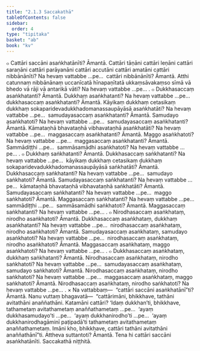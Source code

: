 ```yaml
---
title: "2.1.3 Saccakathā"
tableOfContents: false
sidebar:
  order: 4
type: "tipitaka"
basket: "ab"
book: "kv"
---
```



<DynamicBreadcrumb />

<Division number="452" book="kv" bookNo="32" page="242">

<Paragraph number="1559" book="kv">
๐ Cattāri saccāni asaṅkhatānīti? Āmantā. Cattāri tāṇāni cattāri leṇāni cattāri saraṇāni cattāri parāyanāni cattāri accutāni cattāri amatāni cattāri nibbānānīti? Na hevaṃ vattabbe …pe…  cattāri nibbānānīti? Āmantā. Atthi catunnaṃ nibbānānaṃ uccanīcatā hīnapaṇītatā ukkaṃsāvakaṃso sīmā vā bhedo vā rāji vā antarikā vāti? Na hevaṃ vattabbe …pe… .
</Paragraph>

<Paragraph number="1560" book="kv">
๐ Dukkhasaccaṃ asaṅkhatanti? Āmantā. Dukkhaṃ asaṅkhatanti? Na hevaṃ vattabbe …pe…  dukkhasaccaṃ asaṅkhatanti? Āmantā. Kāyikaṃ dukkhaṃ cetasikaṃ dukkhaṃ sokaparidevadukkhadomanassaupāyāsā asaṅkhatāti? Na hevaṃ vattabbe …pe…  samudayasaccaṃ asaṅkhatanti? Āmantā. Samudayo asaṅkhatoti? Na hevaṃ vattabbe …pe…  samudayasaccaṃ asaṅkhatanti? Āmantā. Kāmataṇhā bhavataṇhā vibhavataṇhā asaṅkhatāti? Na hevaṃ vattabbe …pe…  maggasaccaṃ asaṅkhatanti? Āmantā. Maggo asaṅkhatoti? Na hevaṃ vattabbe …pe…  maggasaccaṃ asaṅkhatanti? Āmantā. Sammādiṭṭhi …pe…  sammāsamādhi asaṅkhatoti? Na hevaṃ vattabbe …pe… .
</Paragraph>

<Paragraph number="1561" book="kv">
๐ Dukkhaṃ saṅkhatanti? Āmantā. Dukkhasaccaṃ saṅkhatanti? Na hevaṃ vattabbe …pe…  kāyikaṃ dukkhaṃ cetasikaṃ dukkhaṃ sokaparidevadukkhadomanassaupāyāsā saṅkhatāti? Āmantā. Dukkhasaccaṃ saṅkhatanti? Na hevaṃ vattabbe …pe…  samudayo saṅkhatoti? Āmantā. Samudayasaccaṃ saṅkhatanti? Na hevaṃ vattabbe …pe…  kāmataṇhā bhavataṇhā vibhavataṇhā saṅkhatāti? Āmantā. Samudayasaccaṃ saṅkhatanti? Na hevaṃ vattabbe …pe…  maggo saṅkhatoti? Āmantā. Maggasaccaṃ saṅkhatanti? Na hevaṃ vattabbe …pe…  sammādiṭṭhi …pe…  sammāsamādhi saṅkhatoti? Āmantā. Maggasaccaṃ saṅkhatanti? Na hevaṃ vattabbe …pe… .
</Paragraph>

</Division>
<Division number="453" book="kv" bookNo="32" page="243">

<Paragraph number="1562" book="kv">
๐ Nirodhasaccaṃ asaṅkhataṃ, nirodho asaṅkhatoti? Āmantā. Dukkhasaccaṃ asaṅkhataṃ, dukkhaṃ asaṅkhatanti? Na hevaṃ vattabbe …pe…  nirodhasaccaṃ asaṅkhataṃ, nirodho asaṅkhatoti? Āmantā. Samudayasaccaṃ asaṅkhataṃ, samudayo asaṅkhatoti? Na hevaṃ vattabbe …pe…  nirodhasaccaṃ asaṅkhataṃ, nirodho asaṅkhatoti? Āmantā. Maggasaccaṃ asaṅkhataṃ, maggo asaṅkhatoti? Na hevaṃ vattabbe …pe… .
</Paragraph>

<Paragraph number="1563" book="kv">
๐ Dukkhasaccaṃ asaṅkhataṃ, dukkhaṃ saṅkhatanti? Āmantā. Nirodhasaccaṃ asaṅkhataṃ, nirodho saṅkhatoti? Na hevaṃ vattabbe …pe…  samudayasaccaṃ asaṅkhataṃ, samudayo saṅkhatoti? Āmantā. Nirodhasaccaṃ asaṅkhataṃ, nirodho saṅkhatoti? Na hevaṃ vattabbe …pe…  maggasaccaṃ asaṅkhataṃ, maggo saṅkhatoti? Āmantā. Nirodhasaccaṃ asaṅkhataṃ, nirodho saṅkhatoti? Na hevaṃ vattabbe …pe… .
</Paragraph>

</Division>
<Division number="454" book="kv" bookNo="32" page="243">

<Paragraph number="1564" book="kv">
× Na vattabbaṃ—  “cattāri saccāni asaṅkhatānī”ti? Āmantā. Nanu vuttaṃ bhagavatā—  “cattārimāni, bhikkhave, tathāni avitathāni anaññathāni. Katamāni cattāri? ‘Idaṃ dukkhan’ti, bhikkhave, tathametaṃ avitathametaṃ anaññathametaṃ …pe…  ‘ayaṃ dukkhasamudayo’ti …pe…  ‘ayaṃ dukkhanirodho’ti …pe…  ‘ayaṃ dukkhanirodhagāminī paṭipadā’ti tathametaṃ avitathametaṃ anaññathametaṃ. Imāni kho, bhikkhave, cattāri tathāni avitathāni anaññathānī”ti. Attheva suttantoti? Āmantā. Tena hi cattāri saccāni asaṅkhatānīti.

</Paragraph>
</Division>

<Paragraph number="1565" type="center" book="kv">
Saccakathā niṭṭhitā.
</Paragraph>